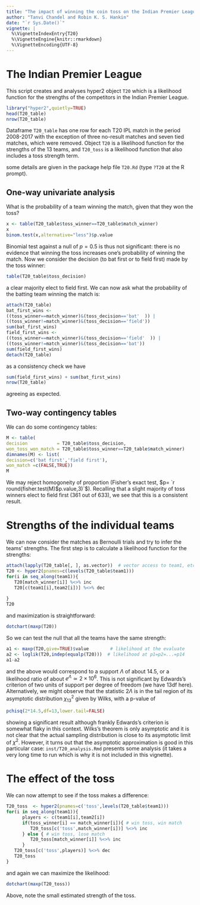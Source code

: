 ```yaml
---
title: "The impact of winning the coin toss on the Indian Premier League"
author: "Tanvi Chandel and Robin K. S. Hankin"
date: "`r Sys.Date()`"
vignette: |
  %\VignetteIndexEntry{T20}
  %\VignetteEngine{knitr::rmarkdown}
  %\VignetteEncoding{UTF-8}
---
```


# The Indian Premier League

This script creates and analyses hyper2 object ```T20``` which is a
likelihood function for the strengths of the competitors in the Indian
Premier League.


```r
library("hyper2",quietly=TRUE)
head(T20_table)
nrow(T20_table)
```		

Dataframe ```T20_table``` has one row for each T20 IPL match in the
period 2008-2017 with the exception of three no-result matches and
seven tied matches, which were removed.  Object ```T20``` is a
likelihood function for the strengths of the 13 teams, and
```T20_toss``` is a likelihood function that also includes a toss
strength term.

some details are given in the package help file
```T20.Rd``` (type ```?T20``` at the R prompt).

## One-way univariate analysis

What is the probability of a team winning the match, given that they
won the toss?

```r
x <- table(T20_table$toss_winner==T20_table$match_winner)
x
binom.test(x,alternative="less")$p.value
```

Binomial test against a null of $p=0.5$ is thus not significant: there
is no evidence that winning the toss increases one's probability of
winning the match.  Now we consider the decision (to bat first or to
field first) made by the toss winner:

```r
table(T20_table$toss_decision)
```

a clear majority elect to field first. We can now ask what the
probability of the batting team winning the match is:

```r
attach(T20_table)
bat_first_wins <- 
((toss_winner==match_winner)&(toss_decision=='bat'  )) | 
((toss_winner!=match_winner)&(toss_decision=='field'))
sum(bat_first_wins)
field_first_wins <- 
((toss_winner==match_winner)&(toss_decision=='field'  )) | 
((toss_winner!=match_winner)&(toss_decision=='bat'))
sum(field_first_wins)
detach(T20_table)
```

as a consistency check we have

```r
sum(field_first_wins) + sum(bat_first_wins)
nrow(T20_table)
```
agreeing as expected.

## Two-way contingency tables

We can do some contingency tables:

```r
M <- table(
decision           = T20_table$toss_decision,
won_toss_won_match = T20_table$toss_winner==T20_table$match_winner)
dimnames(M) <- list(
decision=c('bat first','field first'),
won_match =c(FALSE,TRUE))
M
```

We may reject homogoneity of proportion (Fisher's exact test, $p= `r round(fisher.test(M)$p.value,3)`$).  Recalling that a slight majority
of toss winners elect to field first (361 out of 633), we see that this is a consistent result.




# Strengths of the individual teams

We can now consider the matches as Bernoulli trials and try to infer
the teams' strengths.  The first step is to calculate a likelihood
function for the strengths:


```r
attach(lapply(T20_table[, ], as.vector))  # vector access to team1, etc
T20 <- hyper2(pnames=c(levels(T20_table$team1)))
for(i in seq_along(team1)){
   T20[match_winner[i]] %<>% inc
   T20[c(team1[i],team2[i])] %<>% dec
      			     	  
}		       
T20
```

and maximization is straightforward:

```r
dotchart(maxp(T20))
```

So we can test the null that all the teams have the same strength:

```r
a1 <- maxp(T20,give=TRUE)$value        # likelihood at the evaluate
a2 <- loglik(T20,indep(equalp(T20)))  # likelihood at p1=p2=...=p14
a1-a2
```

and the above would correspond to a support $\Lambda$ of about 14.5,
or a likelihood ratio of about $e^\Lambda\simeq 2\times 10^6$.  This
is not significant by Edwards's criterion of two units of support per
degree of freedom (we have 13df here).  Alternatively, we might
observe that the statistic $2\Lambda$ is in the tail region of its
asymptotic distribution $\chi^2_{13}$ given by Wilks, with a p-value
of

```r
pchisq(2*14.5,df=13,lower.tail=FALSE)
```

showing a significant result although frankly Edwards's criterion is
somewhat flaky in this context.  Wilks's theorem is only asymptotic
and it is not clear that the actual sampling distribution is close to
its asymptotic limit of $\chi^2$.  However, it turns out that the
asymptotic approximation is good in this particular case:
```inst/T20_analysis.Rmd``` presents some analysis (it takes a very
long time to run which is why it is not included in this vignette).


# The effect of the toss

We can now attempt to see if the toss makes a difference:

```r
T20_toss  <- hyper2(pnames=c('toss',levels(T20_table$team1)))
for(i in seq_along(team1)){
      players <- c(team1[i],team2[i])
      if(toss_winner[i] == match_winner[i]){ # win toss, win match
         T20_toss[c('toss',match_winner[i])] %<>% inc
      } else { # win toss, lose match
         T20_toss[match_winner[i]] %<>% inc
      }			 
   T20_toss[c('toss',players)] %<>% dec
   T20_toss
}			  
```
and again we can maximize the likelihood:

```r
dotchart(maxp(T20_toss))
```

Above, note the small estimated strength of the toss.
